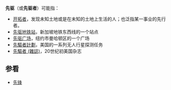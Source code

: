 '''先驱'''（或'''先驱者'''）可能指：
* [[开拓者|开拓者]]，发现未知土地或是在未知的土地上生活的人；也泛指某一事业的先行者。
* [[先驱地铁站|先驱地铁站]]，新加坡地铁东西线的一个站点
* [[先驱广场|先驱广场]]，纽约市曼哈顿区的一个广场
* [[先驅者計劃|先驅者計劃]]，美国的一系列无人行星探测任务
* [[先驅者_(雜誌)|先驅者 (雜誌)]]，20世纪初美国杂志

== 参看 ==
* [[先锋|先锋]]

{{disambig|X|cat=二字消歧义}}